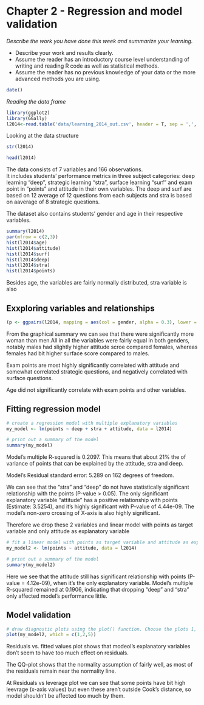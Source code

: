 # Chapter 2 - Regression and model validation

*Describe the work you have done this week and summarize your learning.*



- Describe your work and results clearly. 
- Assume the reader has an introductory course level understanding of writing and reading R code as well as statistical methods.
- Assume the reader has no previous knowledge of your data or the more advanced methods you are using.

```r
date()
```


*Reading the data frame*

```r
library(ggplot2)
library(GGally)
l2014<-read.table('data/learning_2014_out.csv', header = T, sep = ',', stringsAsFactors = F)

```

Looking at the data structure

```r
str(l2014)
```

```r
head(l2014)
```

The data consists of 7 variables and 166 observations.  
It includes students' performance metrics in three subject categories: deep learning "deep", strategic learning "stra", surface learning "surf" and exam point in "points" and attitude in their own variables. The deep and surf are based on 12 average of 12 questions from each subjects and stra is based on aaverage of 8 strategic questions.  

The dataset also contains students' gender and age in their respective variables.



```r
summary(l2014)
par(mfrow = c(2,3))
hist(l2014$age)
hist(l2014$attitude)
hist(l2014$surf)
hist(l2014$deep)
hist(l2014$stra)
hist(l2014$points)
```

Besides age, the variables are fairly normally distributed, stra variable is also



## Exxploring variables and relationships  

```r
(p <- ggpairs(l2014, mapping = aes(col = gender, alpha = 0.3), lower = list(combo = wrap("facethist", bins = 20))))

```

From the graphical summary we can see that there were significantly more woman than men.All in all the variables were fairly equal in both genders, notably males had slightly higher attitude scroe compared females, whereas females had bit higher surface score compared to males.  

Exam points are most highly significantly correlated with attitude and somewhat correlated strategic questions, and negatively correlated with surface questions.


Age did not significantly correlate with exam points and other variables.

## Fitting regression model

```r
# create a regression model with multiple explanatory variables
my_model <- lm(points ~ deep + stra + attitude, data = l2014)

# print out a summary of the model
summary(my_model)

```


Model's multiple R-squared is 0.2097. This means that about 21% the of variance of points that can be explained by the attitude, stra and deep.  

Model's Residual standard error: 5.289 on 162 degrees of freedom.  

We can see that the "stra" and "deep" do not have statistically significant relationship with the points (P-value > 0.05).  The only significant explanatory variable "attitude" has a positive relationship with points (Estimate: 3.5254), and it's highly  significant with P-value of 4.44e-09. The model's non-zero crossing of X-axis is also highly significant. 

Therefore we drop these 2 variables and linear model with points as target variable and only attitude as explanatory variable



```r
# fit a linear model with points as target variable and attitude as explanatory variable
my_model2 <- lm(points ~ attitude, data = l2014)

# print out a summary of the model
summary(my_model2)
```

Here we see that the attitude still has significant relationship with points (P-value = 4.12e-09), when it's the only explanatory variable. Model's multiple R-squared remained at 0.1906, indicating that dropping "deep" and "stra" only affected model's performance little.


## Model validation

```r

# draw diagnostic plots using the plot() function. Choose the plots 1, 2 and 5
plot(my_model2, which = c(1,2,5))

```

Residuals vs. fitted values plot shows that modeol's explanatory variables don't seem to have too much effect on residuals.   

The QQ-plot shows that the normality assumption of fairly well, as most of the residuals remain near the normality line.  

At Residuals vs leverage plot we can see that some points have bit high leevrage (x-axis values) but even these aren't outside Cook's distance, so model shouldn't be affected too much by them.    






